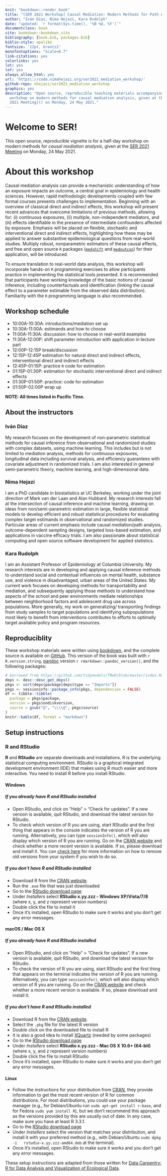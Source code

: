 ```yaml
---
knit: "bookdown::render_book"
title: "[SER 2021 Workshop] Causal Mediation: Modern Methods for Path Analysis"
author: "Iván Díaz, Nima Hejazi, Kara Rudolph"
date: "updated: `r format(Sys.time(), '%B %d, %Y')`"
documentclass: book
site: bookdown::bookdown_site
bibliography: [book.bib, packages.bib]
biblio-style: apalike
fontsize: '12pt, krantz2'
monofontoptions: "Scale=0.7"
link-citations: yes
colorlinks: yes
lot: yes
lof: yes
always_allow_html: yes
url: 'https\://code.nimahejazi.org/ser2021_mediation_workshop/'
github-repo: nhejazi/ser2021_mediation_workshop
graphics: yes
description: "Open source, reproducible teaching materials accompanying a
  workshop on modern methods for causal mediation analysis, given at the [SER
  2021 Meeting]() on Monday, 24 May 2021."
---
```


# Welcome to SER! {-}

This open source, reproducible vignette is for a half-day workshop on modern
methods for _causal mediation analysis_, given at the [SER 2021 Meeting]() on
Monday, 24 May 2021.

# About this workshop {-}

Causal mediation analysis can provide a mechanistic understanding of how an
exposure impacts an outcome, a central goal in epidemiology and health sciences.
However, rapid methodologic developments coupled with few formal courses
presents challenges to implementation. Beginning with an overview of classical
direct and indirect effects, this workshop will present recent advances that
overcome limitations of previous methods, allowing for: (i) continuous
exposures, (ii) multiple, non-independent mediators, and (iii) effects
identifiable in the presence of intermediate confounders affected by exposure.
Emphasis will be placed on flexible, stochastic and interventional direct and
indirect effects, highlighting how these may be applied to answer substantive
epidemiological questions from real-world studies. Multiply robust,
nonparametric estimators of these causal effects, and free and open source `R`
packages ([`medshift`](https://github.com/nhejazi/medshift) and
[`medoutcon`](https://github.com/nhejazi/medoutcon)) for their application, will
be introduced.

To ensure translation to real-world data analysis, this workshop will
incorporate hands-on `R` programming exercises to allow participants practice in
implementing the statistical tools presented. It is recommended that
participants have working knowledge of the basic notions of causal inference,
including counterfactuals and identification (linking the causal effect to a
parameter estimable from the observed data distribution). Familiarity with the
`R` programming language is also recommended.

## Workshop schedule {#schedule}

* 10:00A-10:30A: introductions/mediation set up
* 10:30A-11:00A: estimands and how to choose
* 11:00A-11:30A: discussion: how to choose in real-world examples
* 11:30A-12:00P: shift parameter introduction with application in lecture part
* 12:00P-12:15P break/discussion
* 12:15P-12:45P estimation for natural direct and indirect effects,
  interventional direct and indirect effects
* 12:45P-01:15P: practice `R` code for estimation
* 01:15P-01:30P: estimation for stochastic interventional direct and indirect
  effects
* 01:30P-01:50P: practice: code for estimation
* 01:50P-02:00P wrap up

__NOTE: All times listed in Pacific Time.__

## About the instructors {-}

### Iván Díaz {-}

My research focuses on the development of non-parametric statistical methods for
causal inference from observational and randomized studies with complex
datasets, using machine learning. This includes but is not limited to mediation
analysis, methods for continuous exposures, longitudinal data including survival
analysis, and efficiency guarantees with covariate adjustment in randomized
trials. I am also interested in general semi-parametric theory, machine
learning, and high-dimensional data.

### Nima Hejazi {-}

I am a PhD candidate in biostatistics at UC Berkeley, working under the joint
direction of Mark van der Laan and Alan Hubbard. My research interests fall at
the intersection of causal inference and machine learning, drawing on ideas from
non/semi-parametric estimation in large, flexible statistical models to develop
efficient and robust statistical procedures for evaluating complex target
estimands in observational and randomized studies.  Particular areas of current
emphasis include causal mediation/path analysis, outcome-dependent sampling
designs, targeted loss-based estimation, and applications in vaccine efficacy
trials. I am also passionate about statistical computing and open source
software development for applied statistics.

### Kara Rudolph {-}

I am an Assistant Professor of Epidemiology at Columbia University. My research
interests are in developing and applying causal inference methods to understand
social and contextual influences on mental health, substance use, and violence
in disadvantaged, urban areas of the United States. My current work focuses on
developing methods for transportability and mediation, and subsequently applying
those methods to understand how aspects of the school and peer environments
mediate relationships between neighborhood factors and adolescent drug use
across populations.  More generally, my work on generalizing/ transporting
findings from study samples to target populations and identifying subpopulations
most likely to benefit from interventions contributes to efforts to optimally
target available policy and program resources.

<!--
# Acknowledgements {-}
-->

## Reproduciblity {#repro}

These workshop materials were written using [bookdown](http://bookdown.org/),
and the complete source is available on
[GitHub](https://github.com/tlverse/tlverse-handbook).  This version of the book
was built with `r R.version.string`, [pandoc](https://pandoc.org/) version `r
rmarkdown::pandoc_version()`, and the following packages:

```r
# borrowed from https://github.com/tidymodels/TMwR/blob/master/index.Rmd
deps <- desc::desc_get_deps()
pkgs <- sort(deps$package[deps$type == "Imports"])
pkgs <- sessioninfo::package_info(pkgs, dependencies = FALSE)
df <- tibble::tibble(
  package = pkgs$package,
  version = pkgs$ondiskversion,
  source = gsub("@", "\\\\@", pkgs$source)
)
knitr::kable(df, format = "markdown")
```

## Setup instructions {#setup}

### R and RStudio

**R** and **RStudio** are separate downloads and installations. R is the
underlying statistical computing environment. RStudio is a graphical integrated
development environment (IDE) that makes using R much easier and more
interactive. You need to install R before you install RStudio.

#### Windows

##### If you already have R and RStudio installed

* Open RStudio, and click on "Help" > "Check for updates". If a new version is
  available, quit RStudio, and download the latest version for RStudio.
* To check which version of R you are using, start RStudio and the first thing
  that appears in the console indicates the version of R you are
  running. Alternatively, you can type `sessionInfo()`, which will also display
  which version of R you are running. Go on the [CRAN
  website](https://cran.r-project.org/bin/windows/base/) and check whether a
  more recent version is available. If so, please download and install it. You
  can [check here](https://cran.r-project.org/bin/windows/base/rw-FAQ.html#How-do-I-UNinstall-R_003f)
  for more information on how to remove old versions from your system if you
  wish to do so.

##### If you don't have R and RStudio installed

* Download R from
  the [CRAN website](http://cran.r-project.org/bin/windows/base/release.htm).
* Run the `.exe` file that was just downloaded
* Go to the [RStudio download
  page](https://www.rstudio.com/products/rstudio/download/#download)
* Under *Installers* select **RStudio x.yy.zzz - Windows
  XP/Vista/7/8** (where x, y, and z represent version numbers)
* Double click the file to install it
* Once it's installed, open RStudio to make sure it works and you don't get any
  error messages.

#### macOS / Mac OS X

##### If you already have R and RStudio installed

* Open RStudio, and click on "Help" > "Check for updates". If a new version is
  available, quit RStudio, and download the latest version for RStudio.
* To check the version of R you are using, start RStudio and the first thing
  that appears on the terminal indicates the version of R you are running.
  Alternatively, you can type `sessionInfo()`, which will also display which
  version of R you are running. Go on the [CRAN
  website](https://cran.r-project.org/bin/macosx/) and check whether a more
  recent version is available. If so, please download and install it.

##### If you don't have R and RStudio installed

* Download R from
  the [CRAN website](http://cran.r-project.org/bin/macosx).
* Select the `.pkg` file for the latest R version
* Double click on the downloaded file to install R
* It is also a good idea to install [XQuartz](https://www.xquartz.org/) (needed
  by some packages)
* Go to the [RStudio download
  page](https://www.rstudio.com/products/rstudio/download/#download)
* Under *Installers* select **RStudio x.yy.zzz - Mac OS X 10.6+ (64-bit)**
  (where x, y, and z represent version numbers)
* Double click the file to install RStudio
* Once it's installed, open RStudio to make sure it works and you don't get any
  error messages.

#### Linux

* Follow the instructions for your distribution
  from [CRAN](https://cloud.r-project.org/bin/linux), they provide information
  to get the most recent version of R for common distributions. For most
  distributions, you could use your package manager (e.g., for Debian/Ubuntu run
  `sudo apt-get install r-base`, and for Fedora `sudo yum install R`), but we
  don't recommend this approach as the versions provided by this are
  usually out of date. In any case, make sure you have at least R 3.3.1.
* Go to the [RStudio download
  page](https://www.rstudio.com/products/rstudio/download/#download)
* Under *Installers* select the version that matches your distribution, and
  install it with your preferred method (e.g., with Debian/Ubuntu `sudo dpkg -i
  rstudio-x.yy.zzz-amd64.deb` at the terminal).
* Once it's installed, open RStudio to make sure it works and you don't get any
  error messages.

These setup instructions are adapted from those written for [Data Carpentry: R
for Data Analysis and Visualization of Ecological
Data](http://www.datacarpentry.org/R-ecology-lesson/).

